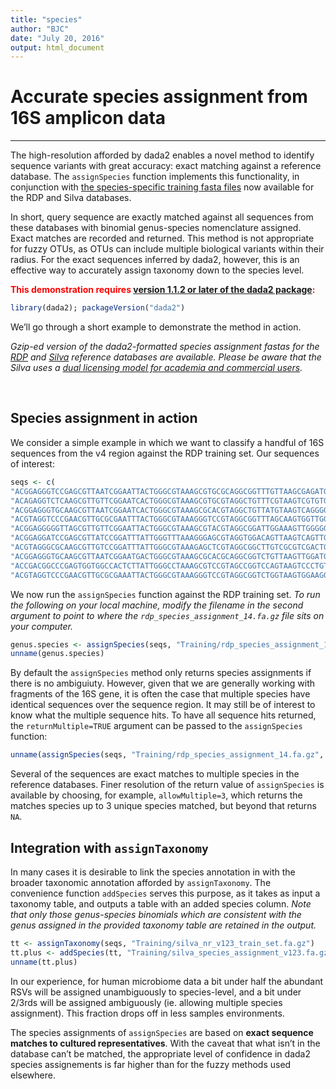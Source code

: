 ```yaml
---
title: "species"
author: "BJC"
date: "July 20, 2016"
output: html_document
---
```


# Accurate species assignment from 16S amplicon data

--------------------------

The high-resolution afforded by dada2 enables a novel method to identify sequence variants with great accuracy: exact matching against a reference database. The `assignSpecies` function implements this functionality, in conjunction with [the species-specific training fasta files](https://www.dropbox.com/sh/mfcivbudmc21cqt/AAB1l-AUM5uKvjrR33ct-cTXa?dl=0) now available for the RDP and Silva databases.

In short, query sequence are exactly matched against all sequences from these databases with binomial genus-species nomenclature assigned. Exact matches are recorded and returned. This method is not appropriate for fuzzy OTUs, as OTUs can include multiple biological variants within their radius. For the exact sequences inferred by dada2, however, this is an effective way to accurately assign taxonomy down to the species level.

**<span style="color:red">This demonstration requires [version 1.1.2 or later of the dada2 package](https://github.com/benjjneb/dada2):</span>**

```r
library(dada2); packageVersion("dada2")
```

We'll go through a short example to demonstrate the method in action.

*Gzip-ed version of the dada2-formatted species assignment fastas for the [RDP](Training/rdp_species_assignment_14.fa.gz) and [Silva](Training/silva_species_assignment_v123.fa.gz) reference databases are available. Please be aware that the Silva uses a [dual licensing model for academia and commercial users](https://www.arb-silva.de/silva-license-information/).*

&nbsp;

## Species assignment in action

We consider a simple example in which we want to classify a handful of 16S sequences from the v4 region against the RDP training set. Our sequences of interest:
```r
seqs <- c(
"ACGGAGGGTCCGAGCGTTAATCGGAATTACTGGGCGTAAAGCGTGCGCAGGCGGTTTGTTAAGCGAGATGTGAAAGCCCCGGGCTCAACCTGGGAATTGCATTTCGAACTGGCGAACTAGAGTCTTGTAGAGGGGGGTAGAATTCCAGGTGTAGCGGTGAAATGCGTAGAGATCTGGAGGA",
"ACAGAGGTCTCAAGCGTTGTTCGGAATCACTGGGCGTAAAGCGTGCGTAGGCTGTTTCGTAAGTCGTGTGTGAAAGGCGCGGGCTCAACCCGCGGACGGCACATGATACTGCGAGACTAGAGTAATGGAGGGGGAACCGGAATTCTCGGTGTAGCAGTGAAATGCGTAGATATCGAGAGGA",
"ACGGAGGGTGCAAGCGTTAATCGGAATCACTGGGCGTAAAGCGCACGTAGGCTGTTATGTAAGTCAGGGGTGAAAGCCCACGGCTCAACCGTGGAACTGCCCTTGATACTGCACGACTCGAATCCGGGAGAGGGTGGCGGAATTCCAGGTGTAGGAGTGAAATCCGTAGATATCTGGAGGA",
"ACGTAGGTCCCGAACGTTGCGCGAATTTACTGGGCGTAAAGGGTCCGTAGGCGGTTTAGCAAGTGGTTGGTGAAATTTCACGGCTCAACCGTGAAACTGCCTTCCAAACTGCTAAACTTGAGGCAGGGAGAGGTCGGCGGAATTCCCGGTGTAGCGGTGAAATGCGTAGATATCGGGAGGA",
"ACGGAGGGGGTTAGCGTTGTTCGGAATTACTGGGCGTAAAGCGTACGTAGGCGGATTGGAAAGTTGGGGGTGAAATCCCAGGGCTCAACCCTGGAACTGCCTCCAAAACTATCAGTCTAGAGTTCGAGAGAGGTGAGTGGAATTCCAAGTGTAGAGGTGAAATTCGTAGATATTTGGAGGA",
"ACGGAGGATCCGAGCGTTATCCGGATTTATTGGGTTTAAAGGGAGCGTAGGTGGACAGTTAAGTCAGTTGTGAAAGTTTGCGGCTCAACCGTAAAATTGCAGTTGATACTGGCTGTCTTGAGTACAGTAGAGGTGGGCGGAATTCGTGGTGTAGCGGTGAAATGCTTAGATATCACGAAGA",
"ACGTAGGGCGCAAGCGTTGTCCGGATTTATTGGGCGTAAAGAGCTCGTAGGCGGCTTGTCGCGTCGACTGTGAAAACCCGTGGCTCAACTGCGGGCTTGCAGTCGATACGGGCAGGCTAGAGTTCGGTAGGGGAGACTGGAATTCCTGGTGTAGCGGTGAAATGCGCAGATATCAGGAGGA",
"ACGGAGGGTGCAAGCGTTAATCGGAATGACTGGGCGTAAAGCGCACGCAGGCGGTCTGTTAAGTTGGATGTGAAATCCCCGGGCTTAACCTGGGAACTGCATTCAAAACTGACAGGCTAGAGTCTCGTAGAGGGGGGTAGAATTCCAGGTGTAGCGGTGAAATGCGTAGAGATCTGGAGGA",
"ACCGACGGCCCGAGTGGTGGCCACTCTTATTGGGCCTAAAGCGTCCGTAGCCGGTCCAGTAAGTCCCTGTTTAAATCCTGCGGCTTAACCGCAGGACTGGCAGGGATACTGCTGGACTTGGGACCGGGAGAGGACAAGGGTACTTCAGGGGTAGCGGTGAAATGTGTTGATCCTTGAAGGA",
"ACGTAGGTCCCGAACGTTGCGCGAAATTACTGGGCGTAAAGGGTCCGTAGGCGGTCTGGTAAGTGGAAGGTGAAAGCCCACGGCTCAACCGTGGAATTGCCTTCCAAACTGCTGGACTTGAGGGCGGAAGAGGTCGGCGGAATTCCCGGTGTAGCGGTGAAATGCGTAGATATCGGGAGGA")
```

We now run the `assignSpecies` function against the RDP training set. *To run the following on your local machine, modify the filename in the second argument to point to where the `rdp_species_assignment_14.fa.gz` file sits on your computer.*

```r
genus.species <- assignSpecies(seqs, "Training/rdp_species_assignment_14.fa.gz")
unname(genus.species)
```

By default the `assignSpecies` method only returns species assignments if there is no ambiguiuty. However, given that we are generally working with fragments of the 16S gene, it is often the case that multiple species have identical sequences over the sequence region. It may still be of interest to know what the multiple sequence hits. To have all sequence hits returned, the `returnMultiple=TRUE` argument can be passed to the `assignSpecies` function:

```r
unname(assignSpecies(seqs, "Training/rdp_species_assignment_14.fa.gz", allowMultiple=TRUE))
```

Several of the sequences are exact matches to multiple species in the reference databases. Finer resolution of the return value of `assignSpecies` is available by choosing, for example, `allowMultiple=3`, which returns the matches species up to 3 unique species matched, but beyond that returns `NA`.

## Integration with `assignTaxonomy`

In many cases it is desirable to link the species annotation in with the broader taxonomic annotation afforded by `assignTaxonomy`. The convenience function `addSpecies` serves this purpose, as it takes as input a taxonomy table, and outputs a table with an added species column. *Note that only those genus-species binomials which are consistent with the genus assigned in the provided taxonomy table are retained in the output.*

```r
tt <- assignTaxonomy(seqs, "Training/silva_nr_v123_train_set.fa.gz")
tt.plus <- addSpecies(tt, "Training/silva_species_assignment_v123.fa.gz", verbose=TRUE)
unname(tt.plus)
```

In our experience, for human microbiome data a bit under half the abundant RSVs will be assigned unambiguously to species-level, and a bit under 2/3rds will be assigned ambiguously (ie. allowing multiple species assignment). This fraction drops off in less samples environments.

The species assignments of `assignSpecies` are based on **exact sequence matches to cultured representatives**. With the caveat that what isn't in the database can't be matched, the appropriate level of confidence in dada2 species assignements is far higher than for the fuzzy methods used elsewhere.